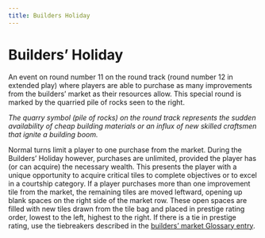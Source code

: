 ```yaml
---
title: Builders Holiday
---
```


# Builders’ Holiday

An event on round number 11 on the round track (round number 12 in extended play) where players are able to purchase as many improvements from the builders’ market as their resources allow. This special round is marked by the quarried pile of rocks seen to the right.

*The quarry symbol (pile of rocks) on the round track represents the sudden availability of cheap building materials or an influx of new skilled craftsmen that ignite a building boom.*

Normal turns limit a player to one purchase from the market. During the Builders’ Holiday however, purchases are unlimited, provided the player has (or can acquire) the necessary wealth. This presents the player with a unique opportunity to acquire critical tiles to complete objectives or to excel in a courtship category. If a player purchases more than one improvement tile from the market, the remaining tiles are moved leftward, opening up blank spaces on the right side of the market row. These open spaces are filled with new tiles drawn from the tile bag and placed in prestige rating order, lowest to the left, highest to the right. If there is a tie in prestige rating, use the tiebreakers described in the [builders’ market Glossary entry](builders-market).